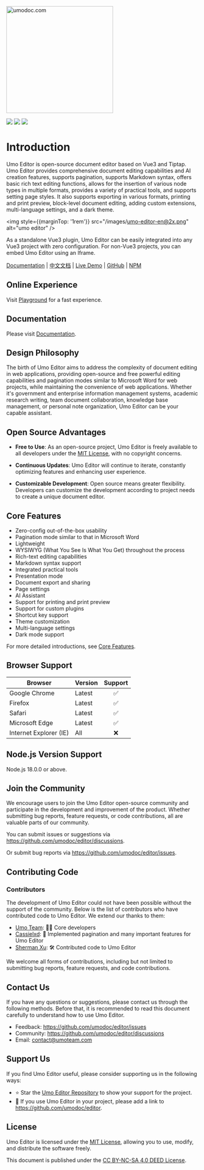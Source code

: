 <p style={{ textAlign: 'center', margin: '5rem 0 1rem' }}>
<a href="https://umodoc.com" target="_blank"><img src="/images/logo.svg" alt="umodoc.com" width="280" /></a>
</p>

<p style={{ textAlign: 'center' }}>
<a href="https://github.com/umodoc/editor/blob/main/LICENSE" target="_blank"><img src="https://img.shields.io/npm/l/@umoteam/editor" /></a>
<a href="https://www.npmjs.com/package/@umoteam/editor" target="_blank"><img src="https://img.shields.io/npm/v/@umoteam/editor" /></a>
<a href="https://www.npmjs.com/package/@umoteam/editor" target="_blank"><img src="https://img.shields.io/npm/d18m/@umoteam/editor" /></a>
</p>

# Introduction

Umo Editor is open-source document editor based on Vue3 and Tiptap. Umo Editor provides comprehensive document editing capabilities and AI creation features, supports pagination, supports Markdown syntax, offers basic rich text editing functions, allows for the insertion of various node types in multiple formats, provides a variety of practical tools, and supports setting page styles. It also supports exporting in various formats, printing and print preview, block-level document editing, adding custom extensions, multi-language settings, and a dark theme.

<img style={{marginTop: '1rem'}} src="/images/umo-editor-en@2x.png" alt="umo editor" />

As a standalone Vue3 plugin, Umo Editor can be easily integrated into any Vue3 project with zero configuration. For non-Vue3 projects, you can embed Umo Editor using an Iframe.

[Documentation](https://editor.umodoc.com/en/docs) | [中文文档](https://editor.umodoc.com/cn/docs) | [Live Demo](https://demo.umodoc.com/editor?lang=en-US) | [GitHub](https://github.com/umodoc/editor) | [NPM](https://www.npmjs.com/package/@umoteam/editor)

## Online Experience

Visit [Playground](https://demo.umodoc.com/editor?pane=hide&lang=en-US) for a fast experience.

## Documentation

Please visit [Documentation](https://editor.umodoc.com/en/docs).

## Design Philosophy

The birth of Umo Editor aims to address the complexity of document editing in web applications, providing open-source and free powerful editing capabilities and pagination modes similar to Microsoft Word for web projects, while maintaining the convenience of web applications. Whether it's government and enterprise information management systems, academic research writing, team document collaboration, knowledge base management, or personal note organization, Umo Editor can be your capable assistant.

## Open Source Advantages

- **Free to Use**: As an open-source project, Umo Editor is freely available to all developers under the [MIT License](https://github.com/umo-editor/umo-editor/blob/main/LICENSE), with no copyright concerns.

- **Continuous Updates**: Umo Editor will continue to iterate, constantly optimizing features and enhancing user experience.

- **Customizable Development**: Open source means greater flexibility. Developers can customize the development according to project needs to create a unique document editor.

## Core Features

- Zero-config out-of-the-box usability
- Pagination mode similar to that in Microsoft Word
- Lightweight
- WYSIWYG (What You See Is What You Get) throughout the process
- Rich-text editing capabilities
- Markdown syntax support
- Integrated practical tools
- Presentation mode
- Document export and sharing
- Page settings
- AI Assistant
- Support for printing and print preview
- Support for custom plugins
- Shortcut key support
- Theme customization
- Multi-language settings
- Dark mode support

For more detailed introductions, see [Core Features](./docs/features).

## Browser Support

| Browser          | Version | Support |
| ---------------- | ------- | :------: |
| Google Chrome    | Latest  | ✅       |
| Firefox          | Latest  | ✅       |
| Safari           | Latest  | ✅       |
| Microsoft Edge   | Latest  | ✅       |
| Internet Explorer (IE) | All | ❌       |

## Node.js Version Support

Node.js 18.0.0 or above.

## Join the Community

We encourage users to join the Umo Editor open-source community and participate in the development and improvement of the product. Whether submitting bug reports, feature requests, or code contributions, all are valuable parts of our community.

You can submit issues or suggestions via https://github.com/umodoc/editor/discussions.

Or submit bug reports via https://github.com/umodoc/editor/issues.

## Contributing Code

### Contributors

The development of Umo Editor could not have been possible without the support of the community. Below is the list of contributors who have contributed code to Umo Editor. We extend our thanks to them:

- [Umo Team](https://github.com/umodoc): 👨‍💻 Core developers
- [Cassielxd](https://github.com/Cassielxd): 💪 Implemented pagination and many important features for Umo Editor
- [Sherman Xu](https://github.com/xuzhenjun130): 🛠 Contributed code to Umo Editor

We welcome all forms of contributions, including but not limited to submitting bug reports, feature requests, and code contributions.

## Contact Us

If you have any questions or suggestions, please contact us through the following methods. Before that, it is recommended to read this document carefully to understand how to use Umo Editor.

- Feedback: https://github.com/umodoc/editor/issues
- Community: https://github.com/umodoc/editor/discussions
- Email: [contact@umoteam.com](mailto:contact@umoteam.com)

## Support Us

If you find Umo Editor useful, please consider supporting us in the following ways:

- ⭐ Star the [Umo Editor Repository](https://github.com/umodoc/editor) to show your support for the project.
- 🔗 If you use Umo Editor in your project, please add a link to https://github.com/umodoc/editor.

## License

Umo Editor is licensed under the [MIT License](https://github.com/umodoc/editor/blob/main/LICENSE), allowing you to use, modify, and distribute the software freely.

This document is published under the [CC BY-NC-SA 4.0 DEED License](https://creativecommons.org/licenses/by-nc-sa/4.0).